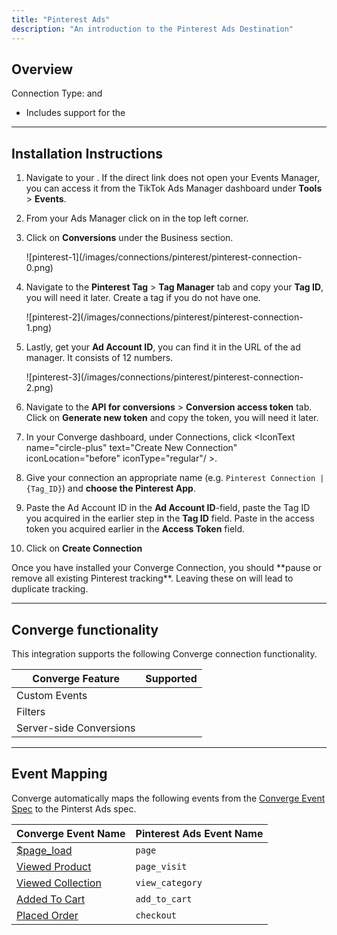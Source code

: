```yaml
---
title: "Pinterest Ads"
description: "An introduction to the Pinterest Ads Destination"
---
```



## Overview
Connection Type: <IconText text="Client-side" name="browser" iconType="duotone" iconLocation="after"/>  and <IconText text="Server-side" name="server" iconType="duotone" iconLocation="after"/>
- Includes support for the <OutboundLink linkText="Pinterest API for Conversions" linkTarget="https://help.pinterest.com/en-gb/business/article/the-pinterest-api-for-conversions"/> 

---

## Installation Instructions

<AccordionGroup >
<Accordion icon="list" title="Installation Instructions">

1. Navigate to your <OutboundLink linkText="Pinterest Ads Manager" linkTarget="https://ads.pinterest.com/"/> . If the direct link does not open your Events Manager, you can access it from the TikTok Ads Manager dashboard under **Tools** > **Events**.

2. From your Ads Manager click on <IconText text="Account overview" name="bars" iconLocation="after"/> in the top left corner.

3. Click on **Conversions** under the Business section.
     <Frame>
        ![pinterest-1](/images/connections/pinterest/pinterest-connection-0.png)
    </Frame>

4. Navigate to the **Pinterest Tag** > **Tag Manager** tab and copy your **Tag ID**, you will need it later. Create a tag if you do not have one.
    <Frame>
        ![pinterest-2](/images/connections/pinterest/pinterest-connection-1.png)
    </Frame>

5. Lastly, get your **Ad Account ID**, you can find it in the URL of the ad manager. It consists of 12 numbers. 
    <Frame>
        ![pinterest-3](/images/connections/pinterest/pinterest-connection-2.png)
    </Frame>

5. Navigate to the **API for conversions** > **Conversion access token** tab. Click on **Generate new token** and copy the token, you will need it later. 

6. In your Converge dashboard, under Connections, click <IconText name="circle-plus" text="Create New Connection" iconLocation="before" iconType="regular"/ >.

7. Give your connection an appropriate name (e.g. `Pinterest Connection | {Tag_ID}`) and **choose the Pinterest App**.

8. Paste the Ad Account ID in the **Ad Account ID**-field, paste the Tag ID you acquired in the earlier step in the **Tag ID** field. Paste in the access token you acquired earlier in the **Access Token** field.

9. Click on **Create Connection**
</Accordion>
<Warning> Once you have installed your Converge Connection, you should **pause or remove all existing Pinterest tracking**. Leaving these on will lead to duplicate tracking.  </Warning>
</AccordionGroup> 

---

## Converge functionality

This integration supports the following Converge connection functionality.

| Converge Feature        |       Supported       |
| ----------------------- | :-------------------: |
| Custom Events           | <Icon name="check" /> |
| Filters                 | <Icon name="check" /> |
| Server-side Conversions | <Icon name="check" /> |


--- 

## Event Mapping

Converge automatically maps the following events from the [Converge Event Spec](/sources/converge-spec) to the Pinterst Ads spec.

| Converge Event Name                                                                               | Pinterest Ads Event Name                   |
| ------------------------------------------------------------------------------------------------- | --------------------------------------- |
| [$page_load](/sources/converge-spec#page-load)                                                    | `page`                              |
| [Viewed Product](/sources/converge-spec#viewed-product)                                           | `page_visit`                           |
| [Viewed Collection](/sources/converge-spec#viewed-collection)                                     | `view_category`                           |
| [Added To Cart](/sources/converge-spec#added-to-cart)                                             | `add_to_cart`                             |
| [Placed Order](/sources/converge-spec#placed-order)                                               | `checkout`                              |

